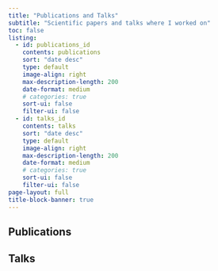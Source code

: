 ```yaml
---
title: "Publications and Talks"
subtitle: "Scientific papers and talks where I worked on"
toc: false
listing:
  - id: publications_id
    contents: publications
    sort: "date desc"
    type: default
    image-align: right
    max-description-length: 200
    date-format: medium
    # categories: true
    sort-ui: false
    filter-ui: false
  - id: talks_id
    contents: talks
    sort: "date desc"
    type: default
    image-align: right
    max-description-length: 200
    date-format: medium
    # categories: true
    sort-ui: false
    filter-ui: false
page-layout: full
title-block-banner: true
---
```


## Publications

:::{#publications_id}
:::

## Talks

:::{#talks_id}
:::
